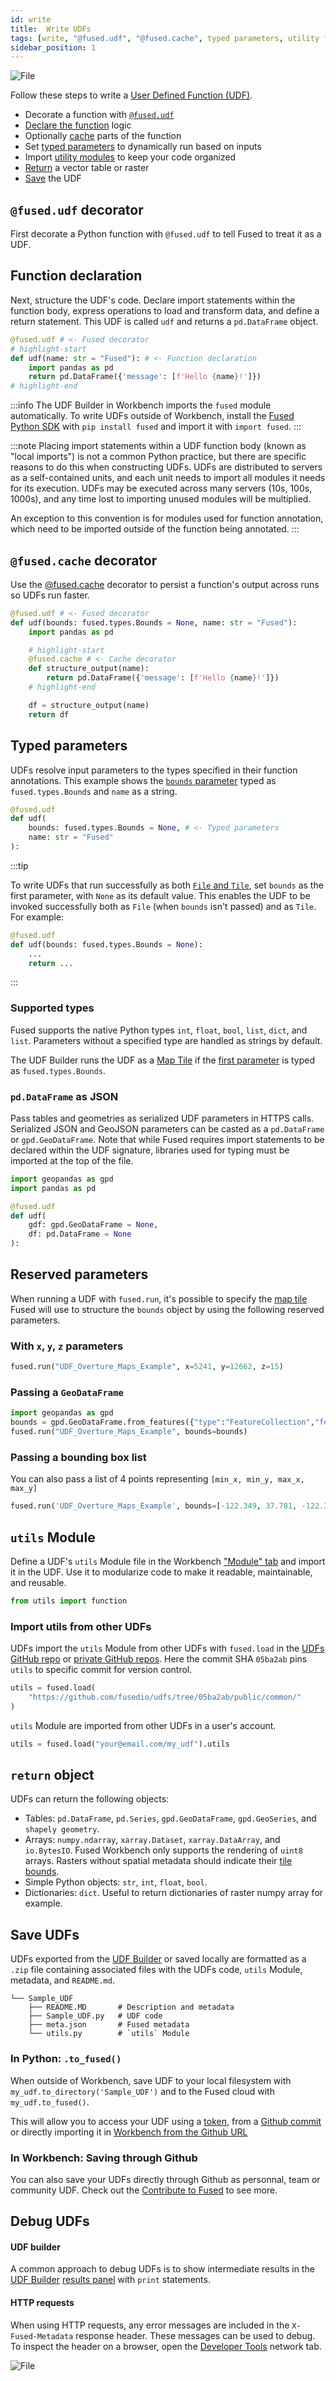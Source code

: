 ```yaml
---
id: write
title:  Write UDFs
tags: [write, "@fused.udf", "@fused.cache", typed parameters, utility functions, return object]
sidebar_position: 1
---
```



<div style={{textAlign: 'center'}}>
<img src={ImageAnatomy} alt="File" style={{}} />
</div>

Follow these steps to write a [User Defined Function (UDF)](/core-concepts/why/).

- Decorate a function with [`@fused.udf`](/core-concepts/write/#fusedudf-decorator)
- [Declare the function](/core-concepts/write/#function-declaration) logic
- Optionally [cache](/core-concepts/write/#fusedcache-decorator) parts of the function
- Set [typed parameters](/core-concepts/write/#typed-parameters) to dynamically run based on inputs
- Import [utility modules](/core-concepts/write/#utils-module) to keep your code organized
- [Return](/core-concepts/write/#return-object) a vector table or raster
- [Save](/core-concepts/write/#save-udfs) the UDF

## `@fused.udf` decorator

First decorate a Python function with `@fused.udf` to tell Fused to treat it as a UDF.

## Function declaration

Next, structure the UDF's code. Declare import statements within the function body, express operations to load and transform data, and define a return statement. This UDF is called `udf` and returns a `pd.DataFrame` object.

```python showLineNumbers
@fused.udf # <- Fused decorator
# highlight-start
def udf(name: str = "Fused"): # <- Function declaration
    import pandas as pd
    return pd.DataFrame({'message': [f'Hello {name}!']})
# highlight-end
```
:::info
The UDF Builder in Workbench imports the `fused` module automatically. To write UDFs outside of Workbench, install the [Fused Python SDK](/python-sdk/) with `pip install fused` and import it with `import fused`.
:::

:::note
Placing import statements within a UDF function body (known as "local imports") is not a common Python practice, but there are specific reasons to do this when constructing UDFs. UDFs are distributed to servers as a self-contained units, and each unit needs to import all modules it needs for its execution. UDFs may be executed across many servers (10s, 100s, 1000s), and any time lost to importing unused modules will be multiplied.

An exception to this convention is for modules used for function annotation, which need to be imported outside of the function being annotated.
:::

## `@fused.cache` decorator

Use the [@fused.cache](/core-concepts/cache/) decorator to persist a function's output across runs so UDFs run faster.


```python showLineNumbers
@fused.udf # <- Fused decorator
def udf(bounds: fused.types.Bounds = None, name: str = "Fused"):
    import pandas as pd

    # highlight-start
    @fused.cache # <- Cache decorator
    def structure_output(name):
        return pd.DataFrame({'message': [f'Hello {name}!']})
    # highlight-end

    df = structure_output(name)
    return df
```




## Typed parameters

UDFs resolve input parameters to the types specified in their function annotations.
This example shows the [`bounds` parameter](/core-concepts/filetile/#bounds-object-types) typed as `fused.types.Bounds`
and `name` as a string.

```python showLineNumbers
@fused.udf
def udf(
    bounds: fused.types.Bounds = None, # <- Typed parameters
    name: str = "Fused"
):
```

:::tip

To write UDFs that run successfully as both [`File` and `Tile`](/core-concepts/filetile/), set `bounds` as the first parameter, with `None` as its default value. This enables the UDF to be invoked successfully both as `File` (when `bounds` isn't passed) and as `Tile`. For example:

```python showLineNumbers
@fused.udf
def udf(bounds: fused.types.Bounds = None):
    ...
    return ...
```

:::

### Supported types

Fused supports the native Python types `int`, `float`, `bool`, `list`, `dict`, and `list`. Parameters without a specified type are handled as strings by default.

The UDF Builder runs the UDF as a [Map Tile](/core-concepts/filetile/) if the [first parameter](/core-concepts/filetile/#the-bounds-object) is typed as `fused.types.Bounds`.

### `pd.DataFrame` as JSON

Pass tables and geometries as serialized UDF parameters in HTTPS calls. Serialized JSON and GeoJSON parameters can be casted as a `pd.DataFrame` or `gpd.GeoDataFrame`. Note that while Fused requires import statements to be declared within the UDF signature, libraries used for typing must be imported at the top of the file.

```python showLineNumbers
import geopandas as gpd
import pandas as pd

@fused.udf
def udf(
    gdf: gpd.GeoDataFrame = None,
    df: pd.DataFrame = None
):
```

## Reserved parameters

When running a UDF with `fused.run`, it's possible to specify the [map tile](/core-concepts/filetile/#tile) Fused will use to structure the `bounds` object by using the following reserved parameters.

### With `x`, `y`, `z` parameters

```python showLineNumbers
fused.run("UDF_Overture_Maps_Example", x=5241, y=12662, z=15)
```

### Passing a `GeoDataFrame`
```python showLineNumbers
import geopandas as gpd
bounds = gpd.GeoDataFrame.from_features({"type":"FeatureCollection","features":[{"type":"Feature","properties":{},"geometry":{"coordinates":[[[-122.41152460661726,37.80695951427788],[-122.41152460661726,37.80386837460925],[-122.40744576928229,37.80386837460925],[-122.40744576928229,37.80695951427788],[-122.41152460661726,37.80695951427788]]],"type":"Polygon"},"id":1}]})
fused.run("UDF_Overture_Maps_Example", bounds=bounds)
```

### Passing a bounding box list

You can also pass a list of 4 points representing `[min_x, min_y, max_x, max_y]`

```python showLineNumbers
fused.run('UDF_Overture_Maps_Example', bounds=[-122.349, 37.781, -122.341, 37.818])
```


## `utils` Module

Define a UDF's `utils` Module file in the Workbench ["Module" tab](/workbench/udf-builder/code-editor/#module) and import it in the UDF. Use it to modularize code to make it readable, maintainable, and reusable.

```python showLineNumbers
from utils import function
```

### Import utils from other UDFs

UDFs import the `utils` Module from other UDFs with `fused.load` in the [UDFs GitHub repo](https://github.com/fusedio/udfs/tree/main) or [private GitHub repos](/core-concepts/content-management/git/). Here the commit SHA `05ba2ab` pins `utils` to specific commit for version control.

```python showLineNumbers
utils = fused.load(
    "https://github.com/fusedio/udfs/tree/05ba2ab/public/common/"
)
```

`utils` Module are imported from other UDFs in a user's account.

```python showLineNumbers
utils = fused.load("your@email.com/my_udf").utils
```

## `return` object

UDFs can return the following objects:

- Tables: `pd.DataFrame`, `pd.Series`, `gpd.GeoDataFrame`,  `gpd.GeoSeries`, and `shapely geometry`.
- Arrays: `numpy.ndarray`, `xarray.Dataset`, `xarray.DataArray`, and `io.BytesIO`. Fused Workbench only supports the rendering of `uint8` arrays. Rasters without spatial metadata should indicate their [tile bounds](/core-concepts/filetile/#map-tiles).
- Simple Python objects: `str`, `int`, `float`, `bool`. 
- Dictionaries: `dict`. Useful to return dictionaries of raster numpy array for example.

## Save UDFs

UDFs exported from the [UDF Builder](/workbench/udf-builder/) or saved locally are formatted as a `.zip` file containing associated files with the UDFs code, `utils` Module, metadata, and `README.md`.

```
└── Sample_UDF
    ├── README.MD       # Description and metadata
    ├── Sample_UDF.py   # UDF code
    ├── meta.json       # Fused metadata
    └── utils.py        # `utils` Module
```

### In Python: `.to_fused()`

When outside of Workbench, save UDF to your local filesystem with `my_udf.to_directory('Sample_UDF')` and to the Fused cloud with `my_udf.to_fused()`.

This will allow you to access your UDF using a [token](/core-concepts/run-udfs/run-small-udfs/#token), from a [Github commit](/core-concepts/run-udfs/run-small-udfs/#git-commit-hash-recommended-for-most-stable-use-cases) or directly importing it in [Workbench from the Github URL](/workbench/udf-catalog/#add-from-github-url)

### In Workbench: Saving through Github

You can also save your UDFs directly through Github as personnal, team or community UDF. Check out the [Contribute to Fused](/workbench/udf-catalog/#contribute-to-fused) to see more.

## Debug UDFs

#### UDF builder

A common approach to debug UDFs is to show intermediate results in the [UDF Builder](/workbench/udf-builder) [results panel](/workbench/udf-builder/results/) with `print` statements.

#### HTTP requests

When using HTTP requests, any error messages are included in the `X-Fused-Metadata` response header. These messages can be used to debug. To inspect the header on a browser, open the [Developer Tools](https://developer.chrome.com/docs/devtools/network) network tab.


<div style={{textAlign: 'center'}}>
<img src={ImageNetwork} alt="File" style={{}} />
</div>
